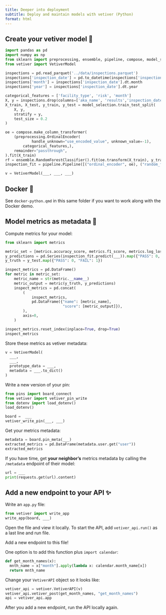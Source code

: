```yaml
---
title: Deeper into deployment
subtitle: Deploy and maintain models with vetiver (Python)
format: html
---
```


## Create your vetiver model 🏺

```python
import pandas as pd
import numpy as np
from sklearn import preprocessing, ensemble, pipeline, compose, model_selection
from vetiver import VetiverModel

inspections = pd.read_parquet('../data/inspections.parquet')
inspections['inspection_date'] = pd.to_datetime(inspections['inspection_date'])
inspections['month'] = inspections['inspection_date'].dt.month
inspections['year'] = inspections['inspection_date'].dt.year

categorical_features = ['facility_type', 'risk', 'month']
X, y = inspections.drop(columns=['aka_name', 'results','inspection_date']), inspections['results']
X_train, X_test, y_train, y_test = model_selection.train_test_split(
    X, y,
    stratify = y,
    test_size = 0.2
)

oe = compose.make_column_transformer(
    (preprocessing.OrdinalEncoder(
            handle_unknown="use_encoded_value", unknown_value=-1),
        categorical_features,),
    remainder="passthrough",
).fit(X_train)
rf = ensemble.RandomForestClassifier().fit(oe.transform(X_train), y_train)
inspection_fit = pipeline.Pipeline([("ordinal_encoder", oe), ("random_forest", rf)])

v = VetiverModel(___, ___, ___)
```

## Docker 🐳

See `docker-python.qmd` in this same folder if you want to work along with the Docker demo.

## Model metrics as metadata 🎯

Compute metrics for your model:

```python
from sklearn import metrics

metric_set = [metrics.accuracy_score, metrics.f1_score, metrics.log_loss]
y_predictions = pd.Series(inspection_fit.predict(___)).map({"PASS": 0, "FAIL": 1})
y_truth = y_test.map({"PASS": 0, "FAIL": 1})

inspect_metrics = pd.DataFrame()
for metric in metric_set:
    metric_name = str(metric.__name__)
    metric_output = metric(y_truth, y_predictions)
    inspect_metrics = pd.concat(
        (
            inspect_metrics,
            pd.DataFrame({"name": [metric_name],
                          "score": [metric_output]}),
        ),
        axis=0,
    )

inspect_metrics.reset_index(inplace=True, drop=True)
inspect_metrics
```

Store these metrics as vetiver metadata:

```python
v = VetiverModel(
  ___, 
  ___,
  prototype_data = ___,
  metadata = ___.to_dict()
)
```

Write a new version of your pin:

```python
from pins import board_connect
from vetiver import vetiver_pin_write
from dotenv import load_dotenv()
load_dotenv()

board =  ___
vetiver_write_pin(___, ___)
```

Get your metrics metadata:

```python
metadata = board.pin_meta(___)
extracted_metrics = pd.DataFrame(metadata.user.get("user"))
extracted_metrics
```

If you have time, get **your neighbor's** metrics metadata by calling the `/metadata` endpoint of their model:

```python
url = ___
print(requests.get(url).content)
```

## Add a new endpoint to your API ✨

Write an `app.py` file:

```python
from vetiver import write_app
write_app(board, ___)
```

Open the file and view it locally. To start the API, add `vetiver_api.run()` as a last line and run file.

Add a new endpoint to this file! 

One option is to add this function plus `import calendar`:

```python
def get_month_names(x):
  mnth_name = x["month"].apply(lambda x: calendar.month_name[x])
  return mnth_name
```

Change your `VetiverAPI` object so it looks like:

```python
vetiver_api = vetiver.VetiverAPI(v)
vetiver_api.vetiver_post(get_month_names, "get_month_names")
api = vetiver_api.app
```

After you add a new endpoint, run the API locally again.
